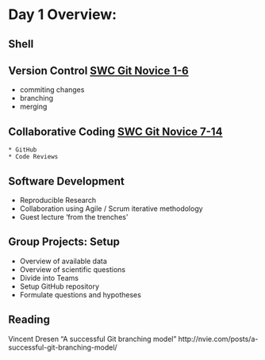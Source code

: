 # Day 1 Overview:  {#intro}

## Shell 

## Version Control [SWC Git Novice 1-6](http://swcarpentry.github.io/git-novice/)
   * commiting changes
   * branching
   * merging

##  Collaborative Coding [SWC Git Novice 7-14](http://swcarpentry.github.io/git-novice/)
    * GitHub
    * Code Reviews

## Software Development
   * Reproducible Research
   * Collaboration using Agile / Scrum iterative methodology
   * Guest lecture 'from the trenches'

## Group Projects: Setup
   * Overview of available data
   * Overview of scientific questions 
   * Divide into Teams
   * Setup GitHub repository
   * Formulate questions and hypotheses
   

## Reading

Vincent Dresen "A successful Git branching model" http://nvie.com/posts/a-successful-git-branching-model/